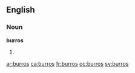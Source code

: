 ==English==

===Noun===
'''burros'''

# {{plural of|[[burro]]}}

[[ar:burros]]
[[ca:burros]]
[[fr:burros]]
[[oc:burros]]
[[sv:burros]]